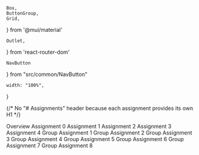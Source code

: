     Box,
    ButtonGroup,
    Grid,
} from '@mui/material'

    Outlet,
} from 'react-router-dom'

    NavButton
} from "src/common/NavButton"

    width: "100%",
}

{/*
No "# Assignments" header because each assignment provides its own H1
*/}

<Grid container spacing={2}>
    <Grid item xs={12} md={3} order={{md: 2}}>
        <Box role="navigation" aria-label="Assignments Links">
            <ButtonGroup orientation="vertical" color="primary" sx={styleButtonGroup}>
                <NavButton to="/assignments" match="equals">Overview</NavButton>
                <NavButton to="/assignments/assignment0">Assignment 0</NavButton>
                <NavButton to="/assignments/assignment1">Assignment 1</NavButton>
                <NavButton to="/assignments/assignment2">Assignment 2</NavButton>
                <NavButton to="/assignments/assignment3">Assignment 3</NavButton>
                <NavButton to="/assignments/assignment4">Assignment 4</NavButton>
                <NavButton to="/assignments/groupAssignment1">Group Assignment 1</NavButton>
                <NavButton to="/assignments/groupAssignment2">Group Assignment 2</NavButton>
                <NavButton to="/assignments/groupAssignment3">Group Assignment 3</NavButton>
                <NavButton to="/assignments/groupAssignment4">Group Assignment 4</NavButton>
                <NavButton to="/assignments/groupAssignment5">Group Assignment 5</NavButton>
                <NavButton to="/assignments/groupAssignment6">Group Assignment 6</NavButton>
                <NavButton to="/assignments/groupAssignment7">Group Assignment 7</NavButton>
                <NavButton to="/assignments/groupAssignment8">Group Assignment 8</NavButton>
            </ButtonGroup>
        </Box>
    </Grid>
    <Grid item xs={12} md={9} order={{md: 1}}>
        <Outlet />
    </Grid>
</Grid>
